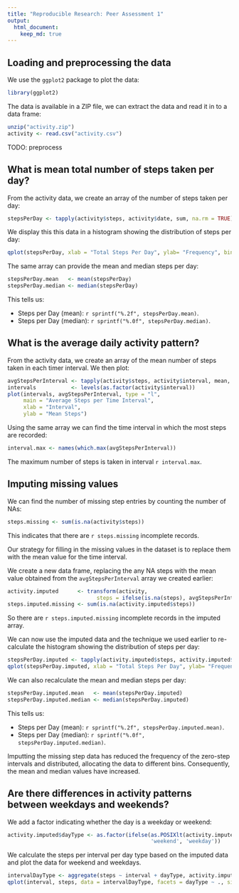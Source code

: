 ```yaml
---
title: "Reproducible Research: Peer Assessment 1"
output: 
  html_document:
    keep_md: true
---
```



## Loading and preprocessing the data
We use the ```ggplot2``` package to plot the data:
```r
library(ggplot2)
```

The data is available in a ZIP file, we can extract the data and read it in to a data frame:
```r
unzip("activity.zip")
activity <- read.csv("activity.csv")
```

TODO: preprocess

## What is mean total number of steps taken per day?

From the activity data, we create an array of the number of steps taken per day:
```r
stepsPerDay <- tapply(activity$steps, activity$date, sum, na.rm = TRUE)
```

We display this this data in a histogram showing the distribution of steps per day:
```r
qplot(stepsPerDay, xlab = "Total Steps Per Day", ylab= "Frequency", bins = 50)
```

The same array can provide the mean and median steps per day:
```r
stepsPerDay.mean   <- mean(stepsPerDay)
stepsPerDay.median <- median(stepsPerDay)
```

This tells us:

- Steps per Day (mean):   `r sprintf("%.2f", stepsPerDay.mean)`.
- Steps per Day (median): `r sprintf("%.0f", stepsPerDay.median)`.

## What is the average daily activity pattern?

From the activity data, we create an array of the mean number of steps taken in each timer interval. 
We then plot:
```r
avgStepsPerInterval <- tapply(activity$steps, activity$interval, mean, na.rm = TRUE)
intervals           <- levels(as.factor(activity$interval))
plot(intervals, avgStepsPerInterval, type = "l", 
     main = "Average Steps per Time Interval", 
     xlab = "Interval", 
     ylab = "Mean Steps")
```

Using the same array we can find the time interval in which the most steps are recorded:
```r
interval.max <- names(which.max(avgStepsPerInterval))
```
The maximum number of steps is taken in interval `r interval.max`.

## Imputing missing values
We can find the number of missing step entries by counting the number of NAs:
```r
steps.missing <- sum(is.na(activity$steps))
```

This indicates that there are `r steps.missing` incomplete records.

Our strategy for filling in the missing values in the dataset is to replace them with the mean value for the time interval.

We create a new data frame, replacing the any NA steps with the mean value obtained from the `avgStepsPerInterval` array we created earlier:

```r
activity.imputed      <- transform(activity, 
                            steps = ifelse(is.na(steps), avgStepsPerInterval, steps))
steps.imputed.missing <- sum(is.na(activity.imputed$steps))
```

So there are `r steps.imputed.missing` incomplete records in the imputed array.

We can now use the imputed data and the technique we used earlier to re-calculate the histogram showing the distribution of steps per day:
```r
stepsPerDay.imputed <- tapply(activity.imputed$steps, activity.imputed$date, sum, na.rm = TRUE)
qplot(stepsPerDay.imputed, xlab = "Total Steps Per Day", ylab= "Frequency", bins = 50)
```

We can also recalculate the mean and median steps per day:
```r
stepsPerDay.imputed.mean   <- mean(stepsPerDay.imputed)
stepsPerDay.imputed.median <- median(stepsPerDay.imputed)
```

This tells us:

- Steps per Day (mean):   `r sprintf("%.2f", stepsPerDay.imputed.mean)`.
- Steps per Day (median): `r sprintf("%.0f", stepsPerDay.imputed.median)`.

Imputting the missing step data has reduced the frequency of the zero-step intervals and distributed, allocating the data to different bins. Consequently, the mean and median values have increased.

## Are there differences in activity patterns between weekdays and weekends?
We add a factor indicating whether the day is a weekday or weekend:
```r
activity.imputed$dayType <- as.factor(ifelse(as.POSIXlt(activity.imputed$date)$wday %in% c(0,6),
                                             'weekend', 'weekday'))
```

We calculate the steps per interval per day type based on the imputed data and plot the data for weekend and weekdays.
```r
intervalDayType <- aggregate(steps ~ interval + dayType, activity.imputed, mean)
qplot(interval, steps, data = intervalDayType, facets = dayType ~ ., size=I(0)) + geom_line()
```

